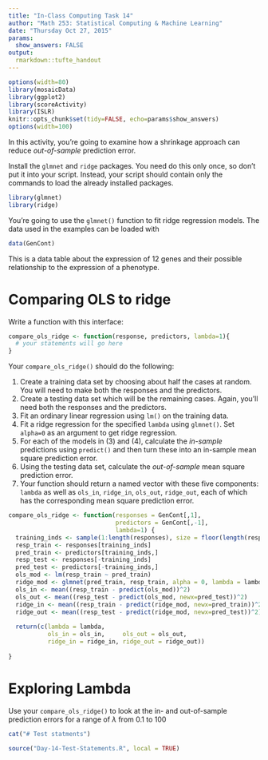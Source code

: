 ```yaml
---
title: "In-Class Computing Task 14"
author: "Math 253: Statistical Computing & Machine Learning"
date: "Thursday Oct 27, 2015"
params:
  show_answers: FALSE
output: 
  rmarkdown::tufte_handout
---
```


```r
options(width=80)
library(mosaicData)
library(ggplot2)
library(scoreActivity)
library(ISLR)
knitr::opts_chunk$set(tidy=FALSE, echo=params$show_answers)
options(width=100)
```

In this activity, you're going to examine how a shrinkage approach can reduce *out-of-sample* prediction error.

Install the `glmnet` and `ridge` packages.  You need do this only once, so don't put it into your script.  Instead, your script should contain only the commands to load the already installed packages.

```r
library(glmnet)
library(ridge)
```

You're going to use the `glmnet()` function to fit ridge regression models.
The data used in the examples can be loaded with 
```r
data(GenCont)
```

This is a data table about the expression of 12 genes and their possible relationship to the expression of a phenotype. 


# Comparing OLS to ridge

Write a function with this interface:
```r
compare_ols_ridge <- function(response, predictors, lambda=1){
  # your statements will go here
}
```

Your `compare_ols_ridge()` should do the following:

1. Create a training data set by choosing about half the cases at random. You will need to make both the responses and the predictors.
2. Create a testing data set which will be the remaining cases. Again, you'll need both the responses and the predictors.
3. Fit an ordinary linear regression using `lm()` on the training data.
4. Fit a ridge regression for the specified `lambda` using `glmnet()`. Set `alpha=0` as an argument to get ridge regression. 
5. For each of the models in (3) and (4), calculate the *in-sample* predictions using `predict()` and then turn these into an in-sample mean square prediction error.
6. Using the testing data set, calculate the *out-of-sample* mean square prediction error.
7. Your function should return a named vector with these five components: `lambda` as well as `ols_in`, `ridge_in`, `ols_out`, `ridge_out`, each of which has the corresponding mean square prediction error.

```r
compare_ols_ridge <- function(responses = GenCont[,1], 
                              predictors = GenCont[,-1], 
                              lambda=1) {
  training_inds <- sample(1:length(responses), size = floor(length(responses)/2))
  resp_train <- responses[training_inds]
  pred_train <- predictors[training_inds,]
  resp_test <- responses[-training_inds]
  pred_test <- predictors[-training_inds,]
  ols_mod <- lm(resp_train ~ pred_train)
  ridge_mod <- glmnet(pred_train, resp_train, alpha = 0, lambda = lambda)
  ols_in <- mean((resp_train - predict(ols_mod))^2)
  ols_out <- mean((resp_test - predict(ols_mod, newx=pred_test))^2)
  ridge_in <- mean((resp_train - predict(ridge_mod, newx=pred_train))^2)
  ridge_out <- mean((resp_test - predict(ridge_mod, newx=pred_test))^2)
  
  return(c(lambda = lambda, 
           ols_in = ols_in,     ols_out = ols_out, 
           ridge_in = ridge_in, ridge_out = ridge_out))
  
}
```

# Exploring Lambda

Use your `compare_ols_ridge()` to look at the in- and out-of-sample prediction errors for a range of $\lambda$ from 0.1 to 100




```r
cat("# Test statments")
```

```r
source("Day-14-Test-Statements.R", local = TRUE)
```
